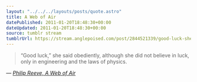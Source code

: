 ```yaml
---
layout: "../../../layouts/posts/quote.astro"
title: A Web of Air
datePublished: 2011-01-20T18:48:30+00:00
dateUpdated: 2011-01-20T18:48:30+00:00
source: tumblr stream
tumblrUrl: https://stream.anglepoised.com/post/2844521339/good-luck-she-said-obediently-although-she-did
---
```


> &ldquo;Good luck,&rdquo; she said obediently, although she did not believe in luck, only in engineering and the laws of physics.

— <cite>[Philip Reeve, _A Web of Air_](https://www.goodreads.com/book/show/7312120-a-web-of-air)</cite>
